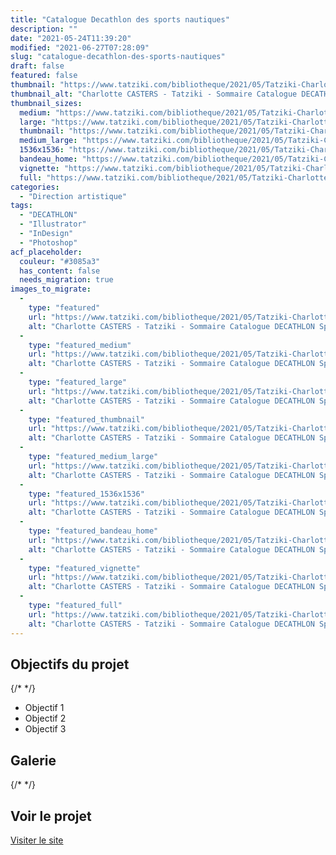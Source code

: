 ```yaml
---
title: "Catalogue Decathlon des sports nautiques"
description: ""
date: "2021-05-24T11:39:20"
modified: "2021-06-27T07:28:09"
slug: "catalogue-decathlon-des-sports-nautiques"
draft: false
featured: false
thumbnail: "https://www.tatziki.com/bibliotheque/2021/05/Tatziki-Charlotte-CASTERS-DECATHLON-catalogue-Sommaire.jpg"
thumbnail_alt: "Charlotte CASTERS - Tatziki - Sommaire Catalogue DECATHLON Sports nautiques -2021"
thumbnail_sizes:
  medium: "https://www.tatziki.com/bibliotheque/2021/05/Tatziki-Charlotte-CASTERS-DECATHLON-catalogue-Sommaire-300x214.jpg"
  large: "https://www.tatziki.com/bibliotheque/2021/05/Tatziki-Charlotte-CASTERS-DECATHLON-catalogue-Sommaire-1024x730.jpg"
  thumbnail: "https://www.tatziki.com/bibliotheque/2021/05/Tatziki-Charlotte-CASTERS-DECATHLON-catalogue-Sommaire-150x150.jpg"
  medium_large: "https://www.tatziki.com/bibliotheque/2021/05/Tatziki-Charlotte-CASTERS-DECATHLON-catalogue-Sommaire-768x548.jpg"
  1536x1536: "https://www.tatziki.com/bibliotheque/2021/05/Tatziki-Charlotte-CASTERS-DECATHLON-catalogue-Sommaire-1536x1096.jpg"
  bandeau_home: "https://www.tatziki.com/bibliotheque/2021/05/Tatziki-Charlotte-CASTERS-DECATHLON-catalogue-Sommaire-1200x856.jpg"
  vignette: "https://www.tatziki.com/bibliotheque/2021/05/Tatziki-Charlotte-CASTERS-DECATHLON-catalogue-Sommaire-380x271.jpg"
  full: "https://www.tatziki.com/bibliotheque/2021/05/Tatziki-Charlotte-CASTERS-DECATHLON-catalogue-Sommaire.jpg"
categories:
  - "Direction artistique"
tags:
  - "DECATHLON"
  - "Illustrator"
  - "InDesign"
  - "Photoshop"
acf_placeholder:
  couleur: "#3085a3"
  has_content: false
  needs_migration: true
images_to_migrate:
  -
    type: "featured"
    url: "https://www.tatziki.com/bibliotheque/2021/05/Tatziki-Charlotte-CASTERS-DECATHLON-catalogue-Sommaire.jpg"
    alt: "Charlotte CASTERS - Tatziki - Sommaire Catalogue DECATHLON Sports nautiques -2021"
  -
    type: "featured_medium"
    url: "https://www.tatziki.com/bibliotheque/2021/05/Tatziki-Charlotte-CASTERS-DECATHLON-catalogue-Sommaire-300x214.jpg"
    alt: "Charlotte CASTERS - Tatziki - Sommaire Catalogue DECATHLON Sports nautiques -2021"
  -
    type: "featured_large"
    url: "https://www.tatziki.com/bibliotheque/2021/05/Tatziki-Charlotte-CASTERS-DECATHLON-catalogue-Sommaire-1024x730.jpg"
    alt: "Charlotte CASTERS - Tatziki - Sommaire Catalogue DECATHLON Sports nautiques -2021"
  -
    type: "featured_thumbnail"
    url: "https://www.tatziki.com/bibliotheque/2021/05/Tatziki-Charlotte-CASTERS-DECATHLON-catalogue-Sommaire-150x150.jpg"
    alt: "Charlotte CASTERS - Tatziki - Sommaire Catalogue DECATHLON Sports nautiques -2021"
  -
    type: "featured_medium_large"
    url: "https://www.tatziki.com/bibliotheque/2021/05/Tatziki-Charlotte-CASTERS-DECATHLON-catalogue-Sommaire-768x548.jpg"
    alt: "Charlotte CASTERS - Tatziki - Sommaire Catalogue DECATHLON Sports nautiques -2021"
  -
    type: "featured_1536x1536"
    url: "https://www.tatziki.com/bibliotheque/2021/05/Tatziki-Charlotte-CASTERS-DECATHLON-catalogue-Sommaire-1536x1096.jpg"
    alt: "Charlotte CASTERS - Tatziki - Sommaire Catalogue DECATHLON Sports nautiques -2021"
  -
    type: "featured_bandeau_home"
    url: "https://www.tatziki.com/bibliotheque/2021/05/Tatziki-Charlotte-CASTERS-DECATHLON-catalogue-Sommaire-1200x856.jpg"
    alt: "Charlotte CASTERS - Tatziki - Sommaire Catalogue DECATHLON Sports nautiques -2021"
  -
    type: "featured_vignette"
    url: "https://www.tatziki.com/bibliotheque/2021/05/Tatziki-Charlotte-CASTERS-DECATHLON-catalogue-Sommaire-380x271.jpg"
    alt: "Charlotte CASTERS - Tatziki - Sommaire Catalogue DECATHLON Sports nautiques -2021"
  -
    type: "featured_full"
    url: "https://www.tatziki.com/bibliotheque/2021/05/Tatziki-Charlotte-CASTERS-DECATHLON-catalogue-Sommaire.jpg"
    alt: "Charlotte CASTERS - Tatziki - Sommaire Catalogue DECATHLON Sports nautiques -2021"
---
```


## Objectifs du projet

{/* <!-- TODO: Ajouter les objectifs depuis ACF --> */}
- Objectif 1
- Objectif 2
- Objectif 3

## Galerie

{/* <!-- TODO: Ajouter les images du projet --> */}

## Voir le projet

[Visiter le site](https://www.tatziki.com/catalogue-decathlon-des-sports-nautiques/)
